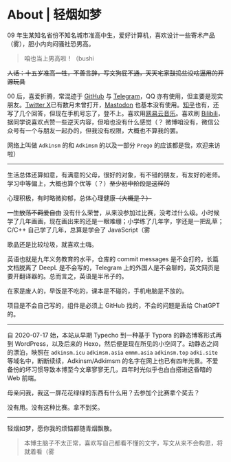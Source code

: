 # About | 轻烟如梦

09 年生某知名省份不知名城市准高中生，爱好计算机，喜欢设计一些寄术产品（雾），胆小内向闷骚社恐男高。

> 咱也当上男高啦！（bushi

~~人话：十五岁准高一牲，不善言辞，写文狗屁不通，天天宅家鼓捣些没啥逼用的开源玩具~~

00 后，喜爱折腾，常混迹于 [GitHub](https://github.com/adkimsm) 与 [Telegram](https://t.me/adkimsm)，QQ 亦有使用，但主要是现实朋友。[Twitter X](https://twitter.com/adkimsm)已有数月未曾打开，[Mastodon](https://o3o.ca/@prego) 也基本没有使用。[知乎](https://www.zhihu.com/people/adkinsm)也有，还写了几个回答，但现在手机号忘了，登不上。喜欢用[网易云音乐](https://music.163.com/#/user/home?id=3919658534)。喜欢刷 [Bilibili](https://space.bilibili.com/645466056)，据同学说喜欢点赞一些逆天内容，但咱也没有什么感觉（？ 微博咱没有，微信公众号有一个与朋友一起办的，但我没有权限，大概也不算我的罢。

网络上叫做 `Adkinsm` 的和 `Adkimsm` 的以及一部分 `Prego` 的应该都是我，欢迎来访啦）

---

生活总体还算如意，有满意的父母，很好的对象，有不错的朋友，有友好的老师。学习中等偏上，大概也算个优等（？）~~至少初中阶段是这样的~~

心理积极，有时略微抑郁，总体心理健康~~（大概是？）~~

~~一生放荡不羁爱自由~~ 没有什么荣誉，从来没参加过比赛，没考过什么级。小时候学了几年画画，现在画出来的还是一眼难绷；小学练了几年字，字还是一把乱草；C/C++ 自己学了几年，总算是学会了 JavaScript（雾

歌品还是比较垃圾，就喜欢土嗨。

英语也就是九年义务教育的水平，仓库的 commit messages 是不会打的，长篇文档脱离了 DeepL 是不会写的，Telegram 上的外国人是不会聊的，英文网页是要开翻译器的。总而言之，英语是半吊子的。

在家是废人的，早饭是不吃的，课本是不碰的，手机电脑是不放的。

项目是不会自己写的，组件是必须上 GitHub 找的，不会的问题是丢给 ChatGPT 的。

---

自 2020-07-17 始，本站从早期 Typecho 到一种基于 Typora 的静态博客形式再到 WordPress，以及后来的 Hexo，然后便是现在所见的小空间了。动静态之间的漂泊，映照在 `adkinsm.icu` `adkimsm.asia` `emmm.asia` `adkinsm.top` `adki.site` 等域名中，断断续续，Adkinsm/Adkimsm 的名字在网上也已有四年光景。不爱备份的坏习惯导致本博至今文章寥寥无几，四年时光似乎也白白搭进这昏暗的 Web 前端。

母亲问我，我这一屏花花绿绿的东西有什么用？去参加个比赛拿个奖去？

没有用。没有这种比赛。拿不到奖。

---

轻烟如梦，愿你我的烦恼都随青烟飘散。

> 本博主脑子不太正常，喜欢写自己都看不懂的文字，写文从来不会构思，将就着看（雾